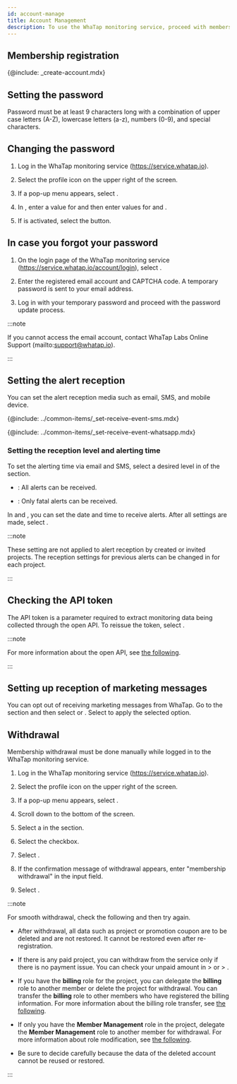 ```yaml
---
id: account-manage
title: Account Management
description: To use the WhaTap monitoring service, proceed with membership registration.
---
```


## Membership registration

{@include: _create-account.mdx} 

## Setting the password

Password must be at least 9 characters long with a combination of upper case letters (A-Z), lowercase letters (a-z), numbers (0-9), and special characters.

## Changing the password

1. Log in the WhaTap monitoring service (https://service.whatap.io).

2. Select the profile icon on the upper right of the screen.

3. If a pop-up menu appears, select <Cmdname sid="MNU07360" className="uitext" />. 

4. In <Cmdname sid="account_user_password" className="uitext" />, enter a value for <Cmdname sid="account_current_password" className="uitext" /> and then enter values for <Cmdname sid="account_new_password" className="uitext" /> and <Cmdname sid="account_confirm_new_password" className="uitext" />.

5. If <Cmdname sid="account_edit_password" className="uitext" /> is activated, select the button.

## In case you forgot your password

1. On the login page of the WhaTap monitoring service (https://service.whatap.io/account/login), select <Cmdname sid="forgot_password" className="uitext" />. 

2. Enter the registered email account and CAPTCHA code. A temporary password is sent to your email address. 

3. Log in with your temporary password and proceed with the password update process.

:::note

If you cannot access the email account, contact WhaTap Labs Online Support (mailto:support@whatap.io).

:::

## Setting the alert reception

You can set the alert reception media such as email, SMS, and mobile device. 

<!-- SMS 알림 수신 추가하기 -->

{@include: ../common-items/_set-receive-event-sms.mdx} 

<!-- WhatsApp 알림 수신-->

{@include: ../common-items/_set-receive-event-whatsapp.mdx} 

### Setting the reception level and alerting time

<ImgLang img='account-set-notification.png' desc='Alert Notification Setting' />

To set the alerting time via email and SMS, select a desired level in <Cmdname sid="level" className="uitext" /> of the <Cmdname sid="notification_setting" className="uitext" /> section.

- <Cmdname sid="all" className="uitext" />: All alerts can be received.

- <Cmdname sid="fatal" className="uitext" />: Only fatal alerts can be received.

In <Cmdname sid="date" className="uitext" /> and <Cmdname sid="time" className="uitext" />, you can set the date and time to receive alerts. After all settings are made, select <Cmdname sid="save" className="uitext" />.

:::note

These setting are not applied to alert reception by created or invited projects. The reception settings for previous alerts can be changed in <Cmdname sid="event_receive_configuration" className="uitext" /> for each project.

:::

## Checking the API token

The API token is a parameter required to extract monitoring data being collected through the open API. To reissue the token, select <Cmdname sid="reissue_token" className="uitext" />.

:::note

For more information about the open API, see [the following](../openapi).

:::

## Setting up reception of marketing messages

You can opt out of receiving marketing messages from WhaTap. Go to the <Cmdname sid="TTL06539" className="uitext" /> section and then select <Cmdname sid="ITM06537" className="uitext" /> or <Cmdname sid="ITM06538" className="uitext" />. Select <Cmdname sid="save" className="uitext" /> to apply the selected option.

## Withdrawal

Membership withdrawal must be done manually while logged in to the WhaTap monitoring service.

1. Log in the WhaTap monitoring service (https://service.whatap.io).

2. Select the profile icon on the upper right of the screen.

3. If a pop-up menu appears, select <Cmdname sid="MNU07360" className="uitext" />.

4. Scroll down to the bottom of the screen.

5. Select a <Cmdname sid="account_withdrawal_reason" className="uitext" /> in the <Cmdname sid="account_withdrawal" className="uitext" /> section.

6. Select the <Cmdname sid="NTC6140" className="uitext" /> checkbox.

7. Select <Cmdname sid="account_withdrawal" className="uitext" />.

8. If the confirmation message of withdrawal appears, enter "membership withdrawal" in the input field.

9. Select <Cmdname sid="ok" className="uitext" />.

:::note

For smooth withdrawal, check the following and then try again.

- After withdrawal, all data such as project or promotion coupon are to be deleted and are not restored. It cannot be restored even after re-registration.

- If there is any paid project, you can withdraw from the service only if there is no payment issue. You can check your unpaid amount in <Cmdname sid="my_usage" className="uitext" /> > <Cmdname sid="paymentHistory" className="uitext" /> or <Cmdname sid="my_usage" className="uitext" /> > <Cmdname sid="billingPreview" className="uitext" />.

- If you have the **billing** role for the project, you can delegate the **billing** role to another member or delete the project for withdrawal. You can transfer the **billing** role to other members who have registered the billing information. For more information about the billing role transfer, see [the following](../about-billing).

- If only you have the **Member Management** role in the project, delegate the **Member Management** role to another member for withdrawal. For more information about role modification, see [the following](../project/project-structure#modify-auth).

- Be sure to decide carefully because the data of the deleted account cannot be reused or restored.

:::
